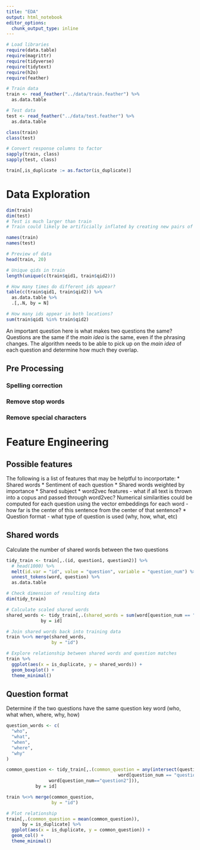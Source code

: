 ```yaml
---
title: "EDA"
output: html_notebook
editor_options: 
  chunk_output_type: inline
---
```


```r
# Load libraries
require(data.table)
require(magrittr)
require(tidyverse)
require(tidytext)
require(h2o)
require(feather)
```

```r
# Train data
train <- read_feather("../data/train.feather") %>% 
  as.data.table

# Test data
test <- read_feather("../data/test.feather") %>% 
  as.data.table

class(train)
class(test)

# Convert response columns to factor
sapply(train, class)
sapply(test, class)

train[,is_duplicate := as.factor(is_duplicate)]
```

# Data Exploration
```r
dim(train)
dim(test)
# Test is much larger than train
# Train could likely be artificially inflated by creating new pairs of questions that do not match

names(train)
names(test)

# Preview of data
head(train, 20)

# Unique qids in train
length(unique(c(train$qid1, train$qid2)))

# How many times do different ids appear?
table(c(train$qid1, train$qid2)) %>% 
  as.data.table %>% 
  .[,.N, by = N]

# How many ids appear in both locations?
sum(train$qid1 %in% train$qid2)
```

An important question here is what makes two questions the same? Questions are the same if the *main idea* is the same, even if the phrasing changes. The algorithm needs to be able to pick up on the *main idea* of each question and determine how much they overlap.

## Pre Processing
### Spelling correction
### Remove stop words
### Remove special characters

# Feature Engineering
## Possible features
The following is a list of features that may be helptful to incorportate:
* Shared words
* Sentiment of each question
* Shared words weighted by importance
* Shared subject
* word2vec features - what if all text is thrown into a copus and passed through word2vec? Numerical similarities could be computed for each question using the vector embeddings for each word - how far is the center of this sentence from the center of that sentence?
* Question format - what type of question is used (why, how, what, etc)

## Shared words
Calculate the number of shared words between the two questions
```r
tidy_train <- train[,.(id, question1, question2)] %>% 
  # head(1000) %>%
  melt(id.var = "id", value = "question", variable = "question_num") %>% 
  unnest_tokens(word, question) %>% 
  as.data.table

# Check dimension of resulting data
dim(tidy_train)

# Calculate scaled shared words
shared_words <- tidy_train[,.(shared_words = sum(word[question_num == "question1"] %in% word[question_num == "question2"])/(.N/2)),
             by = id]

# Join shared words back into training data
train %<>% merge(shared_words,
                 by = "id")

# Explore relationship between shared words and question matches
train %>% 
  ggplot(aes(x = is_duplicate, y = shared_words)) +
  geom_boxplot() +
  theme_minimal()
```

## Question format
Determine if the two questions have the same question key word (who, what when, where, why, how)
```r
question_words <- c(
  "who",
  "what",
  "when",
  "where",
  "why"
)

common_question <- tidy_train[,.(common_question = any(intersect(question_words,
                                          word[question_num == "question1"]) %in% 
                word[question_num=="question2"])),
           by = id]

train %<>% merge(common_question,
                 by = "id")

# Plot relationship
train[,.(common_question = mean(common_question)),
      by = is_duplicate] %>% 
  ggplot(aes(x = is_duplicate, y = common_question)) +
  geom_col() +
  theme_minimal()
```

